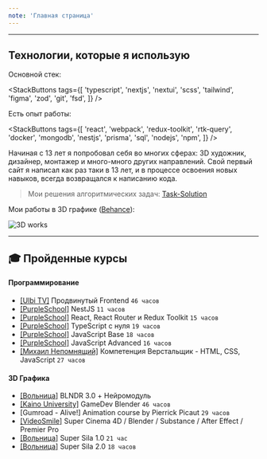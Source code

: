 ```yaml
---
note: 'Главная страница'
---
```


---

## Технологии, которые я использую

Основной стек:

<StackButtons
  tags={[
    'typescript',
    'nextjs',
    'nextui',
    'scss',
    'tailwind',
    'figma',
    'zod',
    'git',
    'fsd',
  ]}
/>

Есть опыт работы:

<StackButtons
  tags={[
    'react',
    'webpack',
    'redux-toolkit',
    'rtk-query',
    'docker',
    'mongodb',
    'nestjs',
    'prisma',
    'sql',
    'nodejs',
    'npm',
  ]}
/>

Начиная с 13 лет я попробовал себя во многих сферах: 3D художник, дизайнер, монтажер и много-много других направлений. Свой первый сайт я написал как раз таки в 13 лет, и в процессе освоения новых навыков, всегда возвращался к написанию кода.

> Мои решения алгоритмических задач: [Task-Solution](https://github.com/MarkMelior/Task-Solution)

Мои работы в 3D графике ([Behance](https://www.behance.net/MarkMelior)):

![3D works](https://raw.githubusercontent.com/MarkMelior/MarkMelior/main/3d-works.jpg)

---

## 🎓 Пройденные курсы

#### Программирование

- [[Ulbi TV]](https://ulbitv.ru/frontend) Продвинутый Frontend `46 часов`
- [[PurpleSchool]](https://purpleschool.ru/course/nestjs) NestJS `11 часов`
- [[PurpleSchool]](https://purpleschool.ru/course/react-redux) React, React Router и Redux Toolkit `15 часов`
- [[PurpleSchool]](https://purpleschool.ru/course/typescript) TypeScript с нуля `19 часов`
- [[PurpleSchool]](https://purpleschool.ru/course/javascript-basics) JavaScript Base `18 часов`
- [[PurpleSchool]](https://purpleschool.ru/course/javascript-advanced) JavaScript Advanced `16 часов`
- [[Михаил Непомнящий]](https://www.udemy.com/course/web-coder) Компетенция Верстальщик - HTML, CSS, JavaScript `27 часов`

#### 3D Графика

- [[Вольница]](https://volnitsa.net/blndr) BLNDR 3.0 + Нейромодуль
- [[Kaino University]](https://kaino.ru/gamedev1) GameDev Blender `46 часов`
- [Gumroad - Alive!] Animation course by Pierrick Picaut `29 часов`
- [[VideoSmile]](https://videosmile.ru/) Super Cinema 4D / Blender / Substance / After Effect / Premier Pro
- [[Вольница]](https://volnitsa.net/super_sila_1) Super Sila 1.0 `21 час`
- [[Вольница]](https://volnitsa.net/super_sila_2) Super Sila 2.0 `18 часов`
